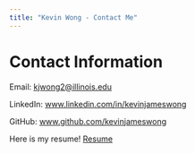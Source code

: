 ```yaml
---
title: "Kevin Wong - Contact Me"
---
```


# Contact Information

Email: <kjwong2@illinois.edu> 

LinkedIn: [www.linkedin.com/in/kevinjameswong](https://www.linkedin.com/in/kevinjameswong/){target="_blank"} 

GitHub: [www.github.com/kevinjameswong](https://www.github.com/kevinjameswong){target="_blank"}

Here is my resume! [Resume](Resume_07_05_21_Wong.pdf){target="_blank"}
